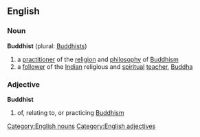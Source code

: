 ==English==

===Noun===
'''Buddhist''' (plural: [[Buddhists]])
# a [[practitioner]] of the [[religion]] and [[philosophy]] of [[Buddhism]]
# a [[follower]] of the [[Indian]] religious and [[spiritual]] [[teacher]], [[Buddha]]

===Adjective===
'''Buddhist'''
# of, relating to, or practicing [[Buddhism]]
[[Category:English nouns]]
[[Category:English adjectives]]